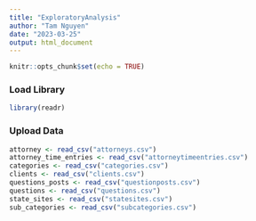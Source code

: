 ```yaml
---
title: "ExploratoryAnalysis"
author: "Tam Nguyen"
date: "2023-03-25"
output: html_document
---
```


```r
knitr::opts_chunk$set(echo = TRUE)
```

### Load Library

```r
library(readr)
```

### Upload Data
```r
attorney <- read_csv("attorneys.csv")
attorney_time_entries <- read_csv("attorneytimeentries.csv")
categories <- read_csv("categories.csv")
clients <- read_csv("clients.csv")
questions_posts <- read_csv("questionposts.csv")
questions <- read_csv("questions.csv")
state_sites <- read_csv("statesites.csv")
sub_categories <- read_csv("subcategories.csv")
```


